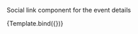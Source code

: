 
<Meta title="ui/Speaker" component={Speaker} />


Social link component for the event details

<Canvas>
    <Story
        name="Speaker"
        args={{
            title: "Lorem ipsum dolor sit amet",
            description: "Lorem ipsum dolor sit amet, consectetur adipiscing elit. Phasellus semper dictum ex, sollicitudin pretium orci maximus sit amet. Vivamus maximus, quam eget porttitor tincidunt, lacus mi suscipit enim, quis viverra quam lorem eget sem. Integer tristique metus vel lacus cursus commodo.",
            name: "Natan Łuczak"
        }}
    >
        {Template.bind({})}
    </Story>
</Canvas>